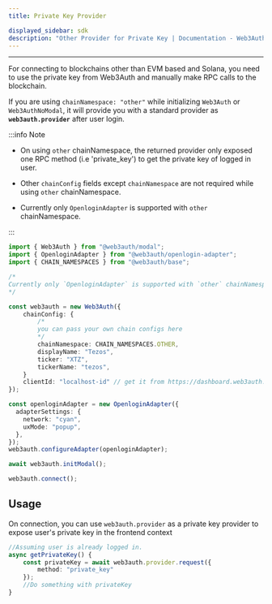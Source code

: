 ```yaml
---
title: Private Key Provider

displayed_sidebar: sdk
description: "Other Provider for Private Key | Documentation - Web3Auth"
---
```


---

For connecting to blockchains other than EVM based and Solana, you need to use the private key from Web3Auth and manually make RPC calls to the
blockchain.

If you are using `chainNamespace: "other"` while initializing `Web3Auth` or `Web3AuthNoModal`, it will provide you with a standard provider as
**`web3auth.provider`** after user login.

:::info Note

- On using `other` chainNamespace, the returned provider only exposed one RPC method (i.e 'private_key') to get the private key of logged in user.

- Other `chainConfig` fields except `chainNamespace` are not required while using `other` chainNamespace.

- Currently only `OpenloginAdapter` is supported with `other` chainNamespace.

:::

```ts
import { Web3Auth } from "@web3auth/modal";
import { OpenloginAdapter } from "@web3auth/openlogin-adapter";
import { CHAIN_NAMESPACES } from "@web3auth/base";

/*
Currently only `OpenloginAdapter` is supported with `other` chainNamespace.
*/

const web3auth = new Web3Auth({
    chainConfig: {
        /*
        you can pass your own chain configs here
        */
        chainNamespace: CHAIN_NAMESPACES.OTHER,
        displayName: "Tezos",
        ticker: "XTZ",
        tickerName: "tezos",
    }
    clientId: "localhost-id" // get it from https://dashboard.web3auth.io
});

const openloginAdapter = new OpenloginAdapter({
  adapterSettings: {
    network: "cyan",
    uxMode: "popup",
  },
});
web3auth.configureAdapter(openloginAdapter);

await web3auth.initModal();

web3auth.connect();
```

## Usage

On connection, you can use `web3auth.provider` as a private key provider to expose user's private key in the frontend context

```ts
//Assuming user is already logged in.
async getPrivateKey() {
    const privateKey = await web3auth.provider.request({
        method: "private_key"
    });
    //Do something with privateKey
}
```

